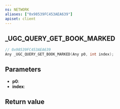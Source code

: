 ```yaml
---
ns: NETWORK
aliases: ["0x98539FC453AEA639"]
apiset: client
---
```

## _UGC_QUERY_GET_BOOK_MARKED

```c
// 0x98539FC453AEA639
Any _UGC_QUERY_GET_BOOK_MARKED(Any p0, int index);
```


## Parameters
* **p0**:
* **index**:

## Return value